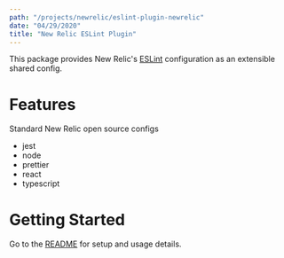 ```yaml
---
path: "/projects/newrelic/eslint-plugin-newrelic"
date: "04/29/2020"
title: "New Relic ESLint Plugin"
---
```



This package provides New Relic's [ESLint](https://eslint.org/) configuration as an extensible shared config.

# Features

Standard New Relic open source configs
- jest
- node
- prettier
- react
- typescript

# Getting Started

Go to the [README](https://github.com/newrelic/eslint-plugin-newrelic#readme) for setup and usage details.